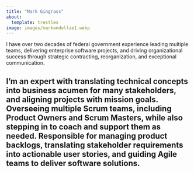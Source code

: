 ```yaml
---
title: "Mark Gingrass"
about:
  template: trestles
image: images/markandollie1.webp
---
```


I have over two decades of federal government experience leading multiple teams, delivering enterprise software projects, and driving organizational success through strategic contracting, reorganization, and exceptional communication.

I’m an expert with translating technical concepts into business acumen for many stakeholders, and aligning projects with mission goals. Overseeing multiple Scrum teams, including Product Owners and Scrum Masters, while also stepping in to coach and support them as needed. Responsible for managing product backlogs, translating stakeholder requirements into actionable user stories, and guiding Agile teams to deliver software solutions.
---
